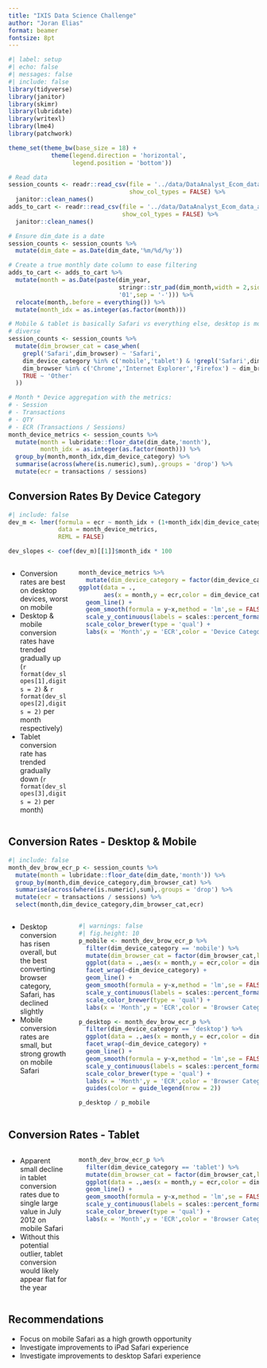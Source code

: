 ```yaml
---
title: "IXIS Data Science Challenge"
author: "Joran Elias"
format: beamer
fontsize: 8pt
---
```


```r
#| label: setup
#| echo: false
#| messages: false
#| include: false
library(tidyverse)
library(janitor)
library(skimr)
library(lubridate)
library(writexl)
library(lme4)
library(patchwork)

theme_set(theme_bw(base_size = 18) + 
            theme(legend.direction = 'horizontal',
                  legend.position = 'bottom'))

# Read data
session_counts <- readr::read_csv(file = '../data/DataAnalyst_Ecom_data_sessionCounts.csv',
                                  show_col_types = FALSE) %>%
  janitor::clean_names()
adds_to_cart <- readr::read_csv(file = '../data/DataAnalyst_Ecom_data_addsToCart.csv',
                                show_col_types = FALSE) %>%
  janitor::clean_names()

# Ensure dim_date is a date
session_counts <- session_counts %>%
  mutate(dim_date = as.Date(dim_date,'%m/%d/%y'))

# Create a true monthly date column to ease filtering
adds_to_cart <- adds_to_cart %>%
  mutate(month = as.Date(paste(dim_year,
                               stringr::str_pad(dim_month,width = 2,side = 'left',pad = '0'),
                               '01',sep = '-'))) %>%
  relocate(month,.before = everything()) %>%
  mutate(month_idx = as.integer(as.factor(month)))

# Mobile & tablet is basically Safari vs everything else, desktop is more
# diverse
session_counts <- session_counts %>%
  mutate(dim_browser_cat = case_when(
    grepl('Safari',dim_browser) ~ 'Safari',
    dim_device_category %in% c('mobile','tablet') & !grepl('Safari',dim_browser) ~ 'Other',
    dim_browser %in% c('Chrome','Internet Explorer','Firefox') ~ dim_browser,
    TRUE ~ 'Other'
  ))

# Month * Device aggregation with the metrics:
# - Session
# - Transactions
# - QTY
# - ECR (Transactions / Sessions)
month_device_metrics <- session_counts %>%
  mutate(month = lubridate::floor_date(dim_date,'month'),
         month_idx = as.integer(as.factor(month))) %>%
  group_by(month,month_idx,dim_device_category) %>%
  summarise(across(where(is.numeric),sum),.groups = 'drop') %>%
  mutate(ecr = transactions / sessions)
```

## Conversion Rates By Device Category
```r
#| include: false
dev_m <- lmer(formula = ecr ~ month_idx + (1+month_idx|dim_device_category),
              data = month_device_metrics,
              REML = FALSE)

dev_slopes <- coef(dev_m)[[1]]$month_idx * 100
```
:::: {.columns}

::: {.column width="25%"}

- Conversion rates are best on desktop devices, worst on mobile
- Desktop & mobile conversion rates have trended gradually up (`r format(dev_slopes[1],digits = 2)` \& `r format(dev_slopes[2],digits = 2)` per month respectively)
- Tablet conversion rate has trended gradually down (`r format(dev_slopes[3],digits = 2)` per month)

:::

::: {.column width="75%"}
```r
month_device_metrics %>%
  mutate(dim_device_category = factor(dim_device_category,levels = c('desktop','tablet','mobile'))) %>%
ggplot(data = .,
       aes(x = month,y = ecr,color = dim_device_category)) + 
  geom_line() + 
  geom_smooth(formula = y~x,method = 'lm',se = FALSE,linetype = 'dashed') + 
  scale_y_continuous(labels = scales::percent_format()) + 
  scale_color_brewer(type = 'qual') +
  labs(x = 'Month',y = 'ECR',color = 'Device Category')
```
:::

::::

## Conversion Rates - Desktop & Mobile
```r
#| include: false
month_dev_brow_ecr_p <- session_counts %>%
  mutate(month = lubridate::floor_date(dim_date,'month')) %>%
  group_by(month,dim_device_category,dim_browser_cat) %>%
  summarise(across(where(is.numeric),sum),.groups = 'drop') %>%
  mutate(ecr = transactions / sessions) %>%
  select(month,dim_device_category,dim_browser_cat,ecr)
```

:::: {.columns}
::: {.column width="25%"}

- Desktop conversion has risen overall, but the best converting browser category, Safari, has declined slightly
- Mobile conversion rates are small, but strong growth on mobile Safari

:::

::: {.column width="75%"}

```r
#| warnings: false
#| fig.height: 10
p_mobile <- month_dev_brow_ecr_p %>% 
  filter(dim_device_category == 'mobile') %>%
  mutate(dim_browser_cat = factor(dim_browser_cat,levels = c('Safari','Other'))) %>%
  ggplot(data = .,aes(x = month,y = ecr,color = dim_browser_cat)) +
  facet_wrap(~dim_device_category) +
  geom_line() + 
  geom_smooth(formula = y~x,method = 'lm',se = FALSE,linetype = 'dashed') +
  scale_y_continuous(labels = scales::percent_format()) + 
  scale_color_brewer(type = 'qual') +
  labs(x = 'Month',y = 'ECR',color = 'Browser Category')

p_desktop <- month_dev_brow_ecr_p %>% 
  filter(dim_device_category == 'desktop') %>%
  ggplot(data = .,aes(x = month,y = ecr,color = dim_browser_cat)) +
  facet_wrap(~dim_device_category) +
  geom_line() + 
  geom_smooth(formula = y~x,method = 'lm',se = FALSE,linetype = 'dashed') +
  scale_y_continuous(labels = scales::percent_format()) + 
  scale_color_brewer(type = 'qual') +
  labs(x = 'Month',y = 'ECR',color = 'Browser Category') + 
  guides(color = guide_legend(nrow = 2))

p_desktop / p_mobile
```
:::
::::

## Conversion Rates - Tablet
:::: {.columns}
::: {.column width="25%"}

- Apparent small decline in tablet conversion rates due to single large value in July 2012 on mobile Safari 
- Without this potential outlier, tablet conversion would likely appear flat for the year

:::

::: {.column width="75%"}

```r
month_dev_brow_ecr_p %>% 
  filter(dim_device_category == 'tablet') %>%
  mutate(dim_browser_cat = factor(dim_browser_cat,levels = c('Safari','Other'))) %>%
  ggplot(data = .,aes(x = month,y = ecr,color = dim_browser_cat)) +
  geom_line() + 
  geom_smooth(formula = y~x,method = 'lm',se = FALSE,linetype = 'dashed') +
  scale_y_continuous(labels = scales::percent_format()) + 
  scale_color_brewer(type = 'qual') +
  labs(x = 'Month',y = 'ECR',color = 'Browser Category')
```
:::
::::
## Recommendations

::: {.incremental}

- Focus on mobile Safari as a high growth opportunity
- Investigate improvements to iPad Safari experience
- Investigate improvements to desktop Safari experience

:::
